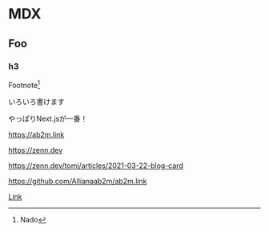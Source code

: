 # MDX

## Foo

### h3

Footnote[^1]

いろいろ書けます

やっぱりNext.jsが一番！

https://ab2m.link

https://zenn.dev

https://zenn.dev/tomi/articles/2021-03-22-blog-card

https://github.com/Allianaab2m/ab2m.link

[Link](#foo)

[^1]: Nado
